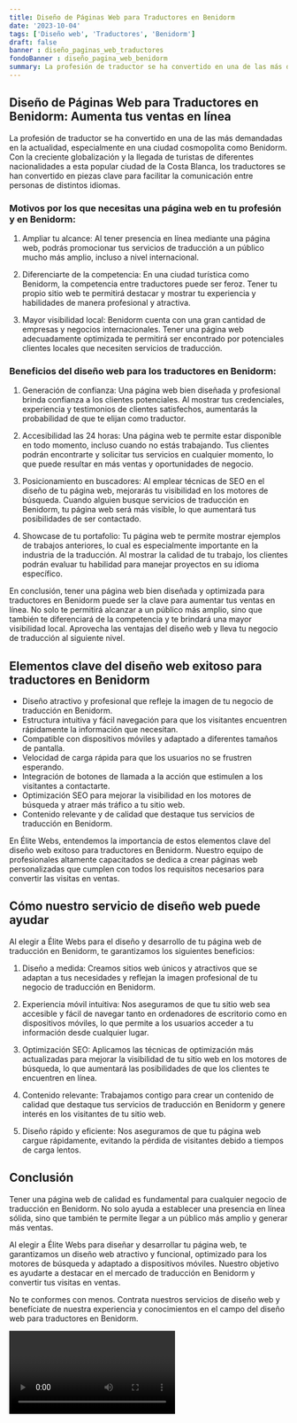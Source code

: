 ```yaml
---
title: Diseño de Páginas Web para Traductores en Benidorm
date: '2023-10-04'
tags: ['Diseño web', 'Traductores', 'Benidorm']
draft: false
banner : diseño_paginas_web_traductores
fondoBanner : diseño_pagina_web_benidorm
summary: La profesión de traductor se ha convertido en una de las más demandadas en la actualidad, especialmente en una ciudad cosmopolita como Benidorm. Con la creciente globalización y la llegada de turistas de diferentes nacionalidades a esta popular ciudad de la Costa Blanca, los traductores se han convertido en piezas clave para facilitar la comunicación entre personas de distintos idiomas. 
---
```


## Diseño de Páginas Web para Traductores en Benidorm: Aumenta tus ventas en línea 

La profesión de traductor se ha convertido en una de las más demandadas en la actualidad, especialmente en una ciudad cosmopolita como Benidorm. Con la creciente globalización y la llegada de turistas de diferentes nacionalidades a esta popular ciudad de la Costa Blanca, los traductores se han convertido en piezas clave para facilitar la comunicación entre personas de distintos idiomas. 

### Motivos por los que necesitas una página web en tu profesión y en Benidorm:

1. Ampliar tu alcance: Al tener presencia en línea mediante una página web, podrás promocionar tus servicios de traducción a un público mucho más amplio, incluso a nivel internacional. 

2. Diferenciarte de la competencia: En una ciudad turística como Benidorm, la competencia entre traductores puede ser feroz. Tener tu propio sitio web te permitirá destacar y mostrar tu experiencia y habilidades de manera profesional y atractiva.

3. Mayor visibilidad local: Benidorm cuenta con una gran cantidad de empresas y negocios internacionales. Tener una página web adecuadamente optimizada te permitirá ser encontrado por potenciales clientes locales que necesiten servicios de traducción.

### Beneficios del diseño web para los traductores en Benidorm:

1. Generación de confianza: Una página web bien diseñada y profesional brinda confianza a los clientes potenciales. Al mostrar tus credenciales, experiencia y testimonios de clientes satisfechos, aumentarás la probabilidad de que te elijan como traductor.

2. Accesibilidad las 24 horas: Una página web te permite estar disponible en todo momento, incluso cuando no estás trabajando. Tus clientes podrán encontrarte y solicitar tus servicios en cualquier momento, lo que puede resultar en más ventas y oportunidades de negocio.

3. Posicionamiento en buscadores: Al emplear técnicas de SEO en el diseño de tu página web, mejorarás tu visibilidad en los motores de búsqueda. Cuando alguien busque servicios de traducción en Benidorm, tu página web será más visible, lo que aumentará tus posibilidades de ser contactado.

4. Showcase de tu portafolio: Tu página web te permite mostrar ejemplos de trabajos anteriores, lo cual es especialmente importante en la industria de la traducción. Al mostrar la calidad de tu trabajo, los clientes podrán evaluar tu habilidad para manejar proyectos en su idioma específico.

En conclusión, tener una página web bien diseñada y optimizada para traductores en Benidorm puede ser la clave para aumentar tus ventas en línea. No solo te permitirá alcanzar a un público más amplio, sino que también te diferenciará de la competencia y te brindará una mayor visibilidad local. Aprovecha las ventajas del diseño web y lleva tu negocio de traducción al siguiente nivel.

<GifSeo />

<Cta />

## Elementos clave del diseño web exitoso para traductores en Benidorm

- Diseño atractivo y profesional que refleje la imagen de tu negocio de traducción en Benidorm.
- Estructura intuitiva y fácil navegación para que los visitantes encuentren rápidamente la información que necesitan.
- Compatible con dispositivos móviles y adaptado a diferentes tamaños de pantalla.
- Velocidad de carga rápida para que los usuarios no se frustren esperando.
- Integración de botones de llamada a la acción que estimulen a los visitantes a contactarte.
- Optimización SEO para mejorar la visibilidad en los motores de búsqueda y atraer más tráfico a tu sitio web.
- Contenido relevante y de calidad que destaque tus servicios de traducción en Benidorm.

En Élite Webs, entendemos la importancia de estos elementos clave del diseño web exitoso para traductores en Benidorm. Nuestro equipo de profesionales altamente capacitados se dedica a crear páginas web personalizadas que cumplen con todos los requisitos necesarios para convertir las visitas en ventas.

## Cómo nuestro servicio de diseño web puede ayudar

Al elegir a Élite Webs para el diseño y desarrollo de tu página web de traducción en Benidorm, te garantizamos los siguientes beneficios:

1. Diseño a medida: Creamos sitios web únicos y atractivos que se adaptan a tus necesidades y reflejan la imagen profesional de tu negocio de traducción en Benidorm.

2. Experiencia móvil intuitiva: Nos aseguramos de que tu sitio web sea accesible y fácil de navegar tanto en ordenadores de escritorio como en dispositivos móviles, lo que permite a los usuarios acceder a tu información desde cualquier lugar.

3. Optimización SEO: Aplicamos las técnicas de optimización más actualizadas para mejorar la visibilidad de tu sitio web en los motores de búsqueda, lo que aumentará las posibilidades de que los clientes te encuentren en línea.

4. Contenido relevante: Trabajamos contigo para crear un contenido de calidad que destaque tus servicios de traducción en Benidorm y genere interés en los visitantes de tu sitio web.

5. Diseño rápido y eficiente: Nos aseguramos de que tu página web cargue rápidamente, evitando la pérdida de visitantes debido a tiempos de carga lentos.

## Conclusión

Tener una página web de calidad es fundamental para cualquier negocio de traducción en Benidorm. No solo ayuda a establecer una presencia en línea sólida, sino que también te permite llegar a un público más amplio y generar más ventas.

Al elegir a Élite Webs para diseñar y desarrollar tu página web, te garantizamos un diseño web atractivo y funcional, optimizado para los motores de búsqueda y adaptado a dispositivos móviles. Nuestro objetivo es ayudarte a destacar en el mercado de traducción en Benidorm y convertir tus visitas en ventas.

No te conformes con menos. Contrata nuestros servicios de diseño web y benefíciate de nuestra experiencia y conocimientos en el campo del diseño web para traductores en Benidorm.

<Video />

<CtaBot job='Traductores' city='Benidorm'/>

<Gmaps query='Benidorm+españa+maps' />